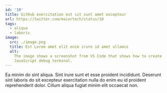 ```yaml
---
id: '10'
title: GitHub exercitation est sit sunt amet excepteur
url: https://twitter.com/maiertech/status/10
tags:
  - aliqua
  - laboris
image:
  src: ./image.png
  title: Est Lorem amet elit enim irure id amet ullamco
  alt:
    The image shows a screenshot from VS Code that shows how to create a
    JavaScript debug terminal.
---
```


Ea minim do sint aliqua. Sint irure sunt et esse proident incididunt. Deserunt
sint laboris do sit excepteur exercitation nulla do enim eu id proident
reprehenderit dolor. Cillum aliqua fugiat minim elit occaecat non.
